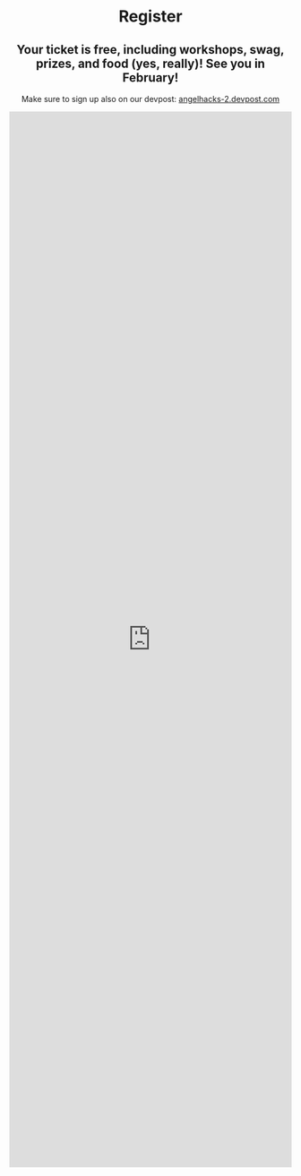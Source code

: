 
<Header sx={{ bg: 'coolBg', mb: 0 }} width="narrow">


# Register

## Your ticket is free, including workshops, swag, prizes, and food (yes, really)! See you in February!

Make sure to sign up also on our devpost: <a href="https://angelhacks-2.devpost.com">angelhacks-2.devpost.com</a>

<script src="https://static.airtable.com/js/embed/embed_snippet_v1.js"></script>
<iframe
	class="airtable-embed airtable-dynamic-height"
	src="https://airtable.com/embed/shriwOHnqHLuBjdOw?backgroundColor=yellow"
	frameborder="0"
	onmousewheel=""
	width="100%"
	height="1886"
></iframe>

</Header>

